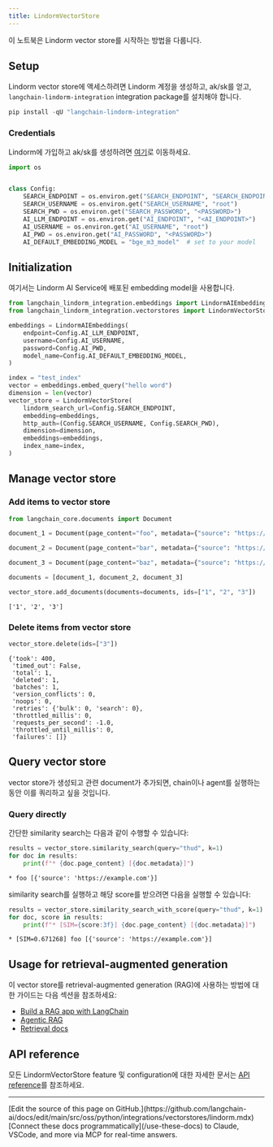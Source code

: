 ```yaml
---
title: LindormVectorStore
---
```


이 노트북은 Lindorm vector store를 시작하는 방법을 다룹니다.

## Setup

Lindorm vector store에 액세스하려면 Lindorm 계정을 생성하고, ak/sk를 얻고, `langchain-lindorm-integration` integration package를 설치해야 합니다.

```python
pip install -qU "langchain-lindorm-integration"
```

### Credentials

Lindorm에 가입하고 ak/sk를 생성하려면 [여기](https://help.aliyun.com/document_detail/2773369.html?spm=a2c4g.11186623.help-menu-172543.d_2_5_0.2a383f96gr5N3M&scm=20140722.H_2773369._.OR_help-T_cn~zh-V_1)로 이동하세요.

```python
import os


class Config:
    SEARCH_ENDPOINT = os.environ.get("SEARCH_ENDPOINT", "SEARCH_ENDPOINT")
    SEARCH_USERNAME = os.environ.get("SEARCH_USERNAME", "root")
    SEARCH_PWD = os.environ.get("SEARCH_PASSWORD", "<PASSWORD>")
    AI_LLM_ENDPOINT = os.environ.get("AI_ENDPOINT", "<AI_ENDPOINT>")
    AI_USERNAME = os.environ.get("AI_USERNAME", "root")
    AI_PWD = os.environ.get("AI_PASSWORD", "<PASSWORD>")
    AI_DEFAULT_EMBEDDING_MODEL = "bge_m3_model"  # set to your model
```

## Initialization

여기서는 Lindorm AI Service에 배포된 embedding model을 사용합니다.

```python
from langchain_lindorm_integration.embeddings import LindormAIEmbeddings
from langchain_lindorm_integration.vectorstores import LindormVectorStore

embeddings = LindormAIEmbeddings(
    endpoint=Config.AI_LLM_ENDPOINT,
    username=Config.AI_USERNAME,
    password=Config.AI_PWD,
    model_name=Config.AI_DEFAULT_EMBEDDING_MODEL,
)

index = "test_index"
vector = embeddings.embed_query("hello word")
dimension = len(vector)
vector_store = LindormVectorStore(
    lindorm_search_url=Config.SEARCH_ENDPOINT,
    embedding=embeddings,
    http_auth=(Config.SEARCH_USERNAME, Config.SEARCH_PWD),
    dimension=dimension,
    embeddings=embeddings,
    index_name=index,
)
```

## Manage vector store

### Add items to vector store

```python
from langchain_core.documents import Document

document_1 = Document(page_content="foo", metadata={"source": "https://example.com"})

document_2 = Document(page_content="bar", metadata={"source": "https://example.com"})

document_3 = Document(page_content="baz", metadata={"source": "https://example.com"})

documents = [document_1, document_2, document_3]

vector_store.add_documents(documents=documents, ids=["1", "2", "3"])
```

```output
['1', '2', '3']
```

### Delete items from vector store

```python
vector_store.delete(ids=["3"])
```

```output
{'took': 400,
 'timed_out': False,
 'total': 1,
 'deleted': 1,
 'batches': 1,
 'version_conflicts': 0,
 'noops': 0,
 'retries': {'bulk': 0, 'search': 0},
 'throttled_millis': 0,
 'requests_per_second': -1.0,
 'throttled_until_millis': 0,
 'failures': []}
```

## Query vector store

vector store가 생성되고 관련 document가 추가되면, chain이나 agent를 실행하는 동안 이를 쿼리하고 싶을 것입니다.

### Query directly

간단한 similarity search는 다음과 같이 수행할 수 있습니다:

```python
results = vector_store.similarity_search(query="thud", k=1)
for doc in results:
    print(f"* {doc.page_content} [{doc.metadata}]")
```

```output
* foo [{'source': 'https://example.com'}]
```

similarity search를 실행하고 해당 score를 받으려면 다음을 실행할 수 있습니다:

```python
results = vector_store.similarity_search_with_score(query="thud", k=1)
for doc, score in results:
    print(f"* [SIM={score:3f}] {doc.page_content} [{doc.metadata}]")
```

```output
* [SIM=0.671268] foo [{'source': 'https://example.com'}]
```

## Usage for retrieval-augmented generation

이 vector store를 retrieval-augmented generation (RAG)에 사용하는 방법에 대한 가이드는 다음 섹션을 참조하세요:

- [Build a RAG app with LangChain](/oss/python/langchain/rag)
- [Agentic RAG](/oss/python/langgraph/agentic-rag)
- [Retrieval docs](/oss/python/langchain/retrieval)

## API reference

모든 LindormVectorStore feature 및 configuration에 대한 자세한 문서는 [API reference](https://pypi.org/project/langchain-lindorm-integration/)를 참조하세요.

---

<Callout icon="pen-to-square" iconType="regular">
    [Edit the source of this page on GitHub.](https://github.com/langchain-ai/docs/edit/main/src/oss/python/integrations/vectorstores/lindorm.mdx)
</Callout>
<Tip icon="terminal" iconType="regular">
    [Connect these docs programmatically](/use-these-docs) to Claude, VSCode, and more via MCP for    real-time answers.
</Tip>
